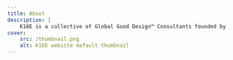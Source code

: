```yaml
---
title: About
description: |
    K16E is a collective of Global Good Design™ Consultants founded by Kabolobari Benakole.
cover:
    src: /thumbnail.png
    alt: K16E website default thumbnail
---
```


<Title
    title="The Big Vision"
    subtitle="About K16E"
    flipped={ true }
    swapped={ false }
/>
<BlockText tag="div">
    We want to be able to design everything, anything. As long as *our* touch can make it better, can transform it, and can improve lives, we want to design *that* thing.

    We can design a better spoon. We can design traffic—vehicular, human, even non-human. We can design sleep. We can design community...

    Because design sells *everything*! We can design *anything*.
</BlockText>
<Tiles
    title="Our Core Focus"
    tiles={['Brand', 'Copy', 'Web', 'Mobile', 'Proto']}
/>
<Richtext
    placement="spread"
    tag="div">
    Our current focus includes brand design, responsive websites, progressive web applications, mobile apps, and web application frontends (mostly for SaaS products). But as we grow, we want to attract specialists in various fields to become consultants with us, using our [principles](https://gdi.k16e.co) and tastes to design everything.
</Richtext>
<Floats
    title="What drives us"
    image={ { filename: kb, alt: 'Kabolobari Benakole', caption: 'Kabolobari Benakole, kb at Lufasi Park, Abijo where he loves to decompress.', orientation: 'profile' } }>
    Our edge and core strength have come from a unique “eye” on design possessed first by Kabolobari Benakole, kb and actively shared by every founding member.

    This keen eye, profound empathy, and a deliberate depth of study and practice of the art and science of design, of everything, have all led us to develop an in-house methodology to design anything.

    Our methodology is called Pentacle (formerly Mothership), a stepwise pentagonal process that we apply to design anything, anything at all. Pentacle, as in five (5), has nothing to do with ["lucky charm"](https://en.wikipedia.org/wiki/Pentacle) -- design isn't magic or miracle, but a logical ordering of things to correspond sensibly (close enough) to how these might be experienced in order to delight.

    *(Documentation for Pentacle is in progress, and will be published on the website soon. Stay tuned. Actually, [keep checking.](/blog/pentacle))*
</Floats>
<Richtext
    placement="spread"
    tag="div">
    As an entity, we want to improve, change, and evolve how everything is designed as long as it impacts life.
</Richtext>